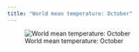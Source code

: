 ```yaml
---
title: "World mean temperature: October"
---
```


![World mean temperature: October](images/tmean_10.png)